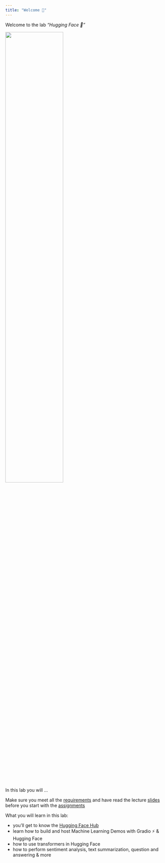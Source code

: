 ```yaml
---
title: "Welcome 👋"
---
```


Welcome to the lab *"Hugging Face 🤗"* 

![](/images/logo.png){width="60%"}


In this lab you will ...

::: {.callout-important}
Make sure you meet all the [requirements](/requirements.qmd) and have read the lecture [slides](/slide.qmd) before you start with the [assignments](/assignments.qmd) 
:::

What you will learn in this lab:

- you'll get to know the [Hugging Face Hub](http://hf.co)
- learn how to build and host Machine Learning Demos with Gradio ⚡ & Hugging Face
- how to use transformers in Hugging Face
- how to perform sentiment analysis, text summarization, question and answering & more

